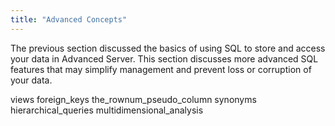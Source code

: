 ```yaml
---
title: "Advanced Concepts"
---
```


<div id="advanced_concepts" class="registered_link"></div>


The previous section discussed the basics of using SQL to store and access your data in Advanced Server. This section discusses more advanced SQL features that may simplify management and prevent loss or corruption of your data.

<div class="toctree" data-maxdepth="3">

views foreign_keys the_rownum_pseudo_column synonyms hierarchical_queries multidimensional_analysis

</div>
